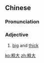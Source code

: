 ==Chinese==
{{zh-forms}}

===Pronunciation===
{{zh-pron
|m=cūdà
|cat=a
}}

===Adjective===
{{zh-adj}}

# [[big]] and [[thick]]

[[ko:粗大]]
[[zh:粗大]]